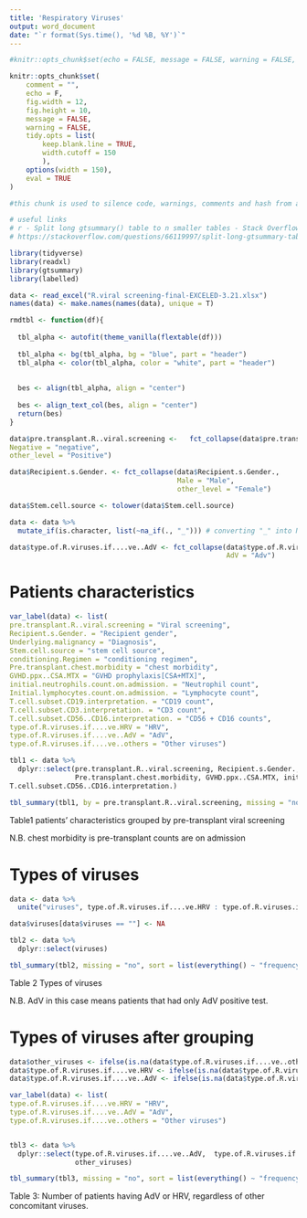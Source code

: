 ```yaml
---
title: 'Respiratory Viruses'
output: word_document
date: "`r format(Sys.time(), '%d %B, %Y')`"
---
```



```r
#knitr::opts_chunk$set(echo = FALSE, message = FALSE, warning = FALSE, comment = NA)

knitr::opts_chunk$set(
    comment = "",
    echo = F,
    fig.width = 12, 
    fig.height = 10,
    message = FALSE,
    warning = FALSE,
    tidy.opts = list(
        keep.blank.line = TRUE,
        width.cutoff = 150
        ),
    options(width = 150),
    eval = TRUE
)

#this chunk is used to silence code, warnings, comments and hash from appearing in output

# useful links 
# r - Split long gtsummary() table to n smaller tables - Stack Overflow
# https://stackoverflow.com/questions/66119997/split-long-gtsummary-table-to-n-smaller-tables

```


```r
library(tidyverse)
library(readxl)
library(gtsummary)
library(labelled)

data <- read_excel("R.viral screening-final-EXCELED-3.21.xlsx")
names(data) <- make.names(names(data), unique = T)


```

```r

rmdtbl <- function(df){
  
  tbl_alpha <- autofit(theme_vanilla(flextable(df)))
  
  tbl_alpha <- bg(tbl_alpha, bg = "blue", part = "header")
  tbl_alpha <- color(tbl_alpha, color = "white", part = "header")
  
  
  bes <- align(tbl_alpha, align = "center")
  
  bes <- align_text_col(bes, align = "center")
  return(bes)
}
```


```r

data$pre.transplant.R..viral.screening <-   fct_collapse(data$pre.transplant.R..viral.screening, 
Negative = "negative", 
other_level = "Positive")

data$Recipient.s.Gender. <- fct_collapse(data$Recipient.s.Gender., 
                                         Male = "Male", 
                                         other_level = "Female")

data$Stem.cell.source <- tolower(data$Stem.cell.source)

data <- data %>% 
  mutate_if(is.character, list(~na_if(., "_"))) # converting "_" into NA

data$type.of.R.viruses.if....ve..AdV <- fct_collapse(data$type.of.R.viruses.if....ve..AdV,
                                                     AdV = "Adv")
```

# Patients characteristics

```r

var_label(data) <- list(
pre.transplant.R..viral.screening = "Viral screening", 
Recipient.s.Gender. = "Recipient gender", 
Underlying.malignancy = "Diagnosis", 
Stem.cell.source = "stem cell source", 
conditioning.Regimen = "conditioning regimen", 
Pre.transplant.chest.morbidity = "chest morbidity",
GVHD.ppx..CSA.MTX = "GVHD prophylaxis[CSA+MTX]", 
initial.neutrophils.count.on.admission. = "Neutrophil count", 
Initial.lymphocytes.count.on.admission. = "Lymphocyte count", 
T.cell.subset.CD19.interpretation. = "CD19 count", 
T.cell.subset.CD3.interpretation. = "CD3 count", 
T.cell.subset.CD56..CD16.interpretation. = "CD56 + CD16 counts", 
type.of.R.viruses.if....ve.HRV = "HRV", 
type.of.R.viruses.if....ve..AdV = "AdV",
type.of.R.viruses.if....ve..others = "Other viruses")

tbl1 <- data %>% 
  dplyr::select(pre.transplant.R..viral.screening, Recipient.s.Gender., Stem.cell.source, conditioning.Regimen,
                Pre.transplant.chest.morbidity, GVHD.ppx..CSA.MTX, initial.neutrophils.count.on.admission., Initial.lymphocytes.count.on.admission., T.cell.subset.CD19.interpretation., T.cell.subset.CD3.interpretation., 
T.cell.subset.CD56..CD16.interpretation.)

tbl_summary(tbl1, by = pre.transplant.R..viral.screening, missing = "no", sort = list(everything() ~ "frequency")) %>% add_p() %>% add_overall()  %>% bold_labels() %>% italicize_levels() %>% bold_p() %>% gtsummary::as_flex_table() 

```

Table1 patients' characteristics grouped by pre-transplant viral screening
\n

N.B.
chest morbidity is pre-transplant \n
counts are on admission 

# Types of viruses


```r
data <- data %>% 
  unite("viruses", type.of.R.viruses.if....ve.HRV : type.of.R.viruses.if....ve..others, sep = "/", remove = FALSE, na.rm = T)

data$viruses[data$viruses == ""] <- NA

tbl2 <- data %>% 
  dplyr::select(viruses)

tbl_summary(tbl2, missing = "no", sort = list(everything() ~ "frequency"), percent = "cell")  %>% add_n() %>% bold_labels() %>% italicize_levels() %>% gtsummary::as_flex_table() 

```
Table 2 Types of viruses

N.B. AdV in this case means patients that had only AdV positive test. 


# Types of viruses after grouping 

```r

data$other_viruses <- ifelse(is.na(data$type.of.R.viruses.if....ve..others), "no", "yes")
data$type.of.R.viruses.if....ve.HRV <- ifelse(is.na(data$type.of.R.viruses.if....ve.HRV), "no", "yes")
data$type.of.R.viruses.if....ve..AdV <- ifelse(is.na(data$type.of.R.viruses.if....ve..AdV), "no", "yes")

var_label(data) <- list(
type.of.R.viruses.if....ve.HRV = "HRV", 
type.of.R.viruses.if....ve..AdV = "AdV",
type.of.R.viruses.if....ve..others = "Other viruses")


tbl3 <- data %>% 
  dplyr::select(type.of.R.viruses.if....ve..AdV,  type.of.R.viruses.if....ve.HRV, 
                other_viruses)

tbl_summary(tbl3, missing = "no", sort = list(everything() ~ "frequency")) %>% bold_labels() %>% italicize_levels() %>% gtsummary::as_flex_table() 

```

Table 3: Number of patients having AdV or HRV, regardless of other concomitant viruses. 

